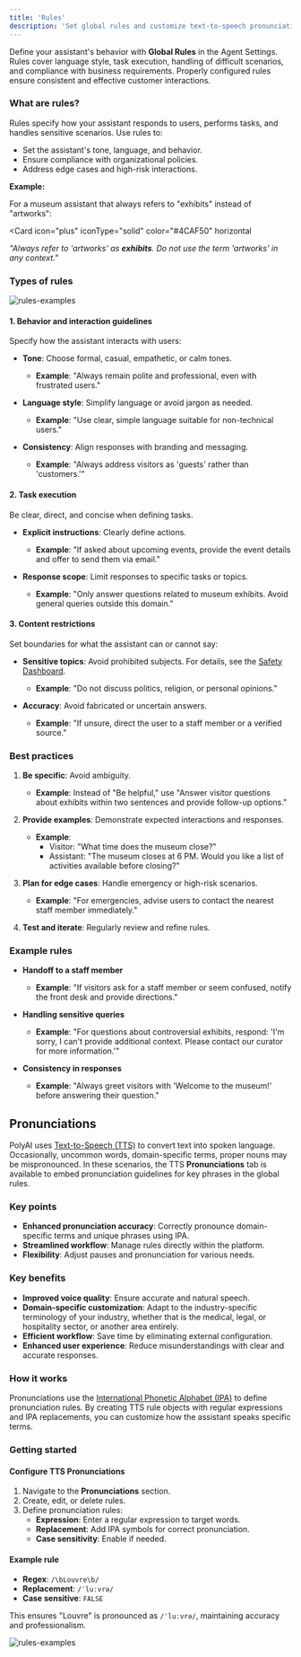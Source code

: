 ```yaml
---
title: 'Rules'
description: 'Set global rules and customize text-to-speech pronunciations for your assistant.'
---
```


Define your assistant's behavior with **Global Rules** in the Agent Settings. Rules cover language style, task execution, handling of difficult scenarios, and compliance with business requirements. Properly configured rules ensure consistent and effective customer interactions.

### What are rules?

Rules specify how your assistant responds to users, performs tasks, and handles sensitive scenarios. Use rules to:

- Set the assistant's tone, language, and behavior.
- Ensure compliance with organizational policies.
- Address edge cases and high-risk interactions.

**Example:**

For a museum assistant that always refers to "exhibits" instead of "artworks":

<Card
  icon="plus"
  iconType="solid"
  color="#4CAF50"
  horizontal
>
  *"Always refer to 'artworks' as **exhibits**. Do not use the term 'artworks' in any context."*
</Card>

### Types of rules

![rules-examples](/images/rules-types.png)

#### 1. Behavior and interaction guidelines

Specify how the assistant interacts with users:

- **Tone**: Choose formal, casual, empathetic, or calm tones.
    - **Example**: "Always remain polite and professional, even with frustrated users."

- **Language style**: Simplify language or avoid jargon as needed.
    - **Example**: "Use clear, simple language suitable for non-technical users."

- **Consistency**: Align responses with branding and messaging.
    - **Example**: "Always address visitors as 'guests' rather than 'customers.'"

#### 2. Task execution

<Tip> Be clear, direct, and concise when defining tasks. </Tip>

- **Explicit instructions**: Clearly define actions.
    - **Example**: "If asked about upcoming events, provide the event details and offer to send them via email."

- **Response scope**: Limit responses to specific tasks or topics.
    - **Example**: "Only answer questions related to museum exhibits. Avoid general queries outside this domain."

#### 3. Content restrictions

Set boundaries for what the assistant can or cannot say:

- **Sensitive topics**: Avoid prohibited subjects. For details, see the [Safety Dashboard](/analytics/dashboards/safety).
    - **Example**: "Do not discuss politics, religion, or personal opinions."

- **Accuracy**: Avoid fabricated or uncertain answers.
    - **Example**: "If unsure, direct the user to a staff member or a verified source."

### Best practices

1. **Be specific**: Avoid ambiguity.
    - **Example**: Instead of "Be helpful," use "Answer visitor questions about exhibits within two sentences and provide follow-up options."

2. **Provide examples**: Demonstrate expected interactions and responses.
    - **Example**:
      - Visitor: "What time does the museum close?"
      - Assistant: "The museum closes at 6 PM. Would you like a list of activities available before closing?"

3. **Plan for edge cases**: Handle emergency or high-risk scenarios.
    - **Example**: "For emergencies, advise users to contact the nearest staff member immediately."

4. **Test and iterate**: Regularly review and refine rules.

### Example rules

- **Handoff to a staff member**

    - **Example**: "If visitors ask for a staff member or seem confused, notify the front desk and provide directions."

- **Handling sensitive queries**

    - **Example**: "For questions about controversial exhibits, respond: 'I'm sorry, I can't provide additional context. Please contact our curator for more information.'"

- **Consistency in responses**

    - **Example**: "Always greet visitors with 'Welcome to the museum!' before answering their question."

## Pronunciations

PolyAI uses [Text-to-Speech (TTS)](https://www.nvidia.com/en-gb/glossary/text-to-speech/) to convert text into spoken language. Occasionally,
uncommon words, domain-specific terms, proper nouns may be mispronounced. In these scenarios, the TTS **Pronunciations**
tab is available to embed pronunciation guidelines for key phrases in the global rules.

### Key points

- **Enhanced pronunciation accuracy**: Correctly pronounce domain-specific terms and unique phrases using IPA.
- **Streamlined workflow**: Manage rules directly within the platform.
- **Flexibility**: Adjust pauses and pronunciation for various needs.

### Key benefits

- **Improved voice quality**: Ensure accurate and natural speech.
- **Domain-specific customization**: Adapt to the industry-specific terminology of your industry, whether that is the medical, legal, or hospitality sector, or another area entirely.
- **Efficient workflow**: Save time by eliminating external configuration.
- **Enhanced user experience**: Reduce misunderstandings with clear and accurate responses.

### How it works

Pronunciations use the [International Phonetic Alphabet (IPA)](https://pronunciationstudio.com/english-ipa-chart/) to define pronunciation rules. By creating TTS rule objects with regular expressions and IPA replacements, you can customize how the assistant speaks specific terms.

### Getting started

#### Configure TTS Pronunciations

1. Navigate to the **Pronunciations** section.
2. Create, edit, or delete rules.
3. Define pronunciation rules:
    - **Expression**: Enter a regular expression to target words.
    - **Replacement**: Add IPA symbols for correct pronunciation.
    - **Case sensitivity**: Enable if needed.

#### Example rule
- **Regex**: `/\bLouvre\b/`
- **Replacement**: `/ˈluːvrə/`
- **Case sensitive**: `FALSE`

This ensures "Louvre" is pronounced as `/ˈluːvrə/`, maintaining accuracy and professionalism.

![rules-examples](/images/tts-pronunciation.png)
